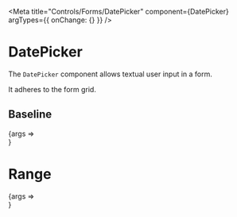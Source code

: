 

<Meta title="Controls/Forms/DatePicker" component={DatePicker} argTypes={{ onChange: {} }} />

# DatePicker

The `DatePicker` component allows textual user input in a form.

It adheres to the form grid.

## Baseline

<Canvas>
  <Story name="Baseline" args={{
    label: 'Birthdate',
    gridSpan: 10,
  }}>
    {args => <Form>
      <DatePicker range={false} {...args}/>
    </Form>}
  </Story>
</Canvas>

<Controls of="Baseline" />

# Range

<Canvas>
  <Story name="Range" args={{
    startLabel: 'Arrival',
    endLabel: 'Departure',
    startValue: '',
    endValue: '',
    gridSpan: 10,
  }}>
    {args => <Form>
      <DatePicker range={true} {...args}/>
    </Form>}
  </Story>
</Canvas>

<Controls of="Range" />
